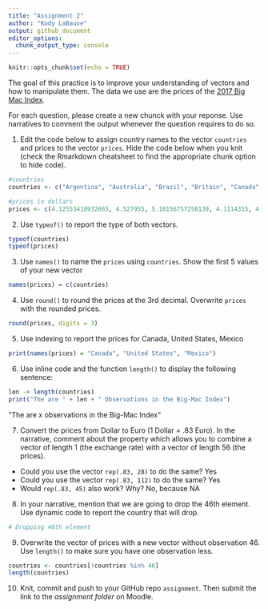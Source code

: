 ```yaml
---
title: "Assignment 2"
author: "Kody LaBauve"
output: github_document
editor_options: 
  chunk_output_type: console
---
```


```r
knitr::opts_chunk$set(echo = TRUE)
```


The goal of this practice is to improve your understanding of vectors and how to manipulate them. The data we use are the prices of the [2017 Big Mac Index](http://www.economist.com/content/big-mac-index).

For each question, please create a new chunck with your reponse. Use narratives to comment the output whenever the question requires to do so.


1. Edit the code below to assign country names to the vector `countries` and prices to the vector `prices`. Hide the code below when you knit (check the Rmarkdown cheatsheet to find the appropriate chunk option to hide code).

```r
#countries
countries <- c("Argentina", "Australia", "Brazil", "Britain", "Canada", "Chile", "China", "Colombia", "Costa Rica", "Czech Republic", "Denmark", "Egypt", "Euro area", "Hong Kong", "Hungary", "India", "Indonesia", "Israel", "Japan", "Malaysia", "Mexico", "New Zealand", "Norway", "Pakistan", "Peru", "Philippines", "Poland", "Russia", "Saudi Arabia", "Singapore", "South Africa", "South Korea", "Sri Lanka", "Sweden", "Switzerland", "Taiwan", "Thailand", "Turkey", "UAE", "Ukraine", "United States", "Uruguay", "Venezuela", "Vietnam", "Austria", "Belgium", "Estonia", "Finland", "France", "Germany", "Greece", "Ireland", "Italy", "Netherlands", "Portugal", "Spain")

#prices in dollars
prices <- c(4.12553410932665, 4.527955, 5.10156757258139, 4.1114315, 4.6556967948218, 3.84409554461789, 2.9171270718232, 3.24360452925142, 4.00003493480292, 3.28139971386194, 4.60649054517816, 1.75398378529494, 4.4650245, 2.45791461307047, 3.20894752849616, 2.75723192502808, 2.40293204682299, 4.77333709927976, 3.36104723155846, 2.00302783277047, 2.75424026530641, 4.43226, 5.91416018925313, 3.56633380884451, 3.22927879440258, 2.64945182050953, 2.72339966564202, 2.27813538775693, 3.1998720051198, 4.06474559047688, 2.26073850791258, 3.84396977241952, 3.77297121483168, 5.81892070131244, 6.74168957112483, 2.26396522024444, 3.49624667636214, 3.00611009353896, 3.81159814865233, 1.69785838317577, 5.3, 4.52882773036056, 4.05555555555556, 2.63939293962389, 3.88263, 4.6248975, 3.5971425, 5.207292, 4.681995, 4.453605, 3.8255325, 4.6477365, 4.79619, 4.1224395, 3.7113375, 4.33941)
```



2. Use `typeof()` to report the type of both vectors.

```r
typeof(countries)
typeof(prices)
```


3. Use `names()` to name the `prices` using `countries`. Show the first 5 values of your new vector

```r
names(prices) = c(countries)
```


4. Use `round()` to round the prices at the 3rd decimal. Overwrite `prices` with the rounded prices.

```r
round(prices, digits = 3)
```

5. Use indexing to report the prices for Canada, United States, Mexico
```r
print(names(prices) = "Canada", "United States", "Mexico")
```


6. Use inline code and the function `length()` to display the following sentence:

```r
len -> length(countries)
print("The are " + len + " Observations in the Big-Mac Index")
```


"The are x observations in the Big-Mac Index"

7. Convert the prices from Dollar to Euro (1 Dollar = .83 Euro). In the narrative, comment about the property which allows you to combine a vector of length 1 (the exchange rate) with a vector of length 56 (the prices). 

 - Could you use the vector `rep(.83, 28)` to do the same? Yes
 - Could you use the vector `rep(.83, 112)` to do the same? Yes
 - Would `rep(.83, 45)` also work? Why? No, because NA

8. In your narrative, mention that we are going to drop the 46th element. Use dynamic code to report the country that will drop.

```r
# Dropping 46th element

```


9. Overwrite the vector of prices with a new vector without observation 46. Use `length()` to make sure you have one observation less.

```r
countries <- countries[!countries %in% 46]
length(countries)
```


10. Knit, commit and push to your GitHub repo `assignment`. Then submit the link to the *assignment folder* on Moodle.



